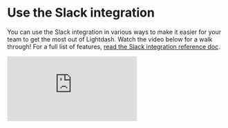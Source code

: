 

# Use the Slack integration

You can use the Slack integration in various ways to make it easier for your team to get the most out of Lightdash. Watch the video below for a walk through! For a full list of features, [read the Slack integration reference doc](/references/slack-integration).

<div
  style={{ position: "relative", paddingBottom: "64.98194945848375%", height: 0}}>
  <iframe
    src="https://www.loom.com/embed/5ba2d4b3ad8445b18e1ad233a4c0f930?sid=934496c3-959b-433a-809d-0d19d1a1081d"
    frameborder="0" 
    webkitallowfullscreen 
    mozallowfullscreen 
    allowfullscreen
    style={{position: "absolute", top: 0, left: 0, width: "100%", height: "100%"}}
    >
  </iframe>
</div>
